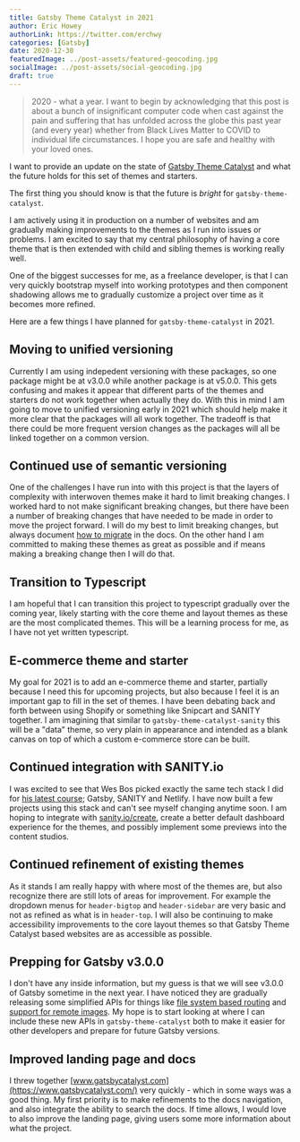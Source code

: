 ```yaml
---
title: Gatsby Theme Catalyst in 2021
author: Eric Howey
authorLink: https://twitter.com/erchwy
categories: [Gatsby]
date: 2020-12-30
featuredImage: ../post-assets/featured-geocoding.jpg
socialImage: ../post-assets/social-geocoding.jpg
draft: true
---
```


> 2020 - what a year. I want to begin by acknowledging that this post is about a bunch of insignificant computer code when cast against the pain and suffering that has unfolded across the globe this past year (and every year) whether from Black Lives Matter to COVID to individual life circumstances. I hope you are safe and healthy with your loved ones.

I want to provide an update on the state of [Gatsby Theme Catalyst](https://www.gatsbycatalyst.com/) and what the future holds for this set of themes and starters.

The first thing you should know is that the future is _bright_ for `gatsby-theme-catalyst`.

I am actively using it in production on a number of websites and am gradually making improvements to the themes as I run into issues or problems. I am excited to say that my central philosophy of having a core theme that is then extended with child and sibling themes is working really well.

One of the biggest successes for me, as a freelance developer, is that I can very quickly bootstrap myself into working prototypes and then component shadowing allows me to gradually customize a project over time as it becomes more refined.

Here are a few things I have planned for `gatsby-theme-catalyst` in 2021.

## Moving to unified versioning

Currently I am using indepedent versioning with these packages, so one package might be at v3.0.0 while another package is at v5.0.0. This gets confusing and makes it appear that different parts of the themes and starters do not work together when actually they do. With this in mind I am going to move to unified versioning early in 2021 which should help make it more clear that the packages will all work together. The tradeoff is that there could be more frequent version changes as the packages will all be linked together on a common version.

## Continued use of semantic versioning

One of the challenges I have run into with this project is that the layers of complexity with interwoven themes make it hard to limit breaking changes. I worked hard to not make significant breaking changes, but there have been a number of breaking changes that have needed to be made in order to move the project forward. I will do my best to limit breaking changes, but always document [how to migrate](https://www.gatsbycatalyst.com/docs/migrating) in the docs. On the other hand I am committed to making these themes as great as possible and if means making a breaking change then I will do that.

## Transition to Typescript

I am hopeful that I can transition this project to typescript gradually over the coming year, likely starting with the core theme and layout themes as these are the most complicated themes. This will be a learning process for me, as I have not yet written typescript.

## E-commerce theme and starter

My goal for 2021 is to add an e-commerce theme and starter, partially because I need this for upcoming projects, but also because I feel it is an important gap to fill in the set of themes. I have been debating back and forth between using Shopify or something like Snipcart and SANITY together. I am imagining that similar to `gatsby-theme-catalyst-sanity` this will be a "data" theme, so very plain in appearance and intended as a blank canvas on top of which a custom e-commerce store can be built.

## Continued integration with SANITY.io

I was excited to see that Wes Bos picked exactly the same tech stack I did for [his latest course](https://mastergatsby.com/); Gatsby, SANITY and Netlify. I have now built a few projects using this stack and can't see myself changing anytime soon. I am hoping to integrate with [sanity.io/create](https://create.sanity.io/), create a better default dashboard experience for the themes, and possibly implement some previews into the content studios.

## Continued refinement of existing themes

As it stands I am really happy with where most of the themes are, but also recognize there are still lots of areas for improvement. For example the dropdown menus for `header-bigtop` and `header-sidebar` are very basic and not as refined as what is in `header-top`. I will also be continuing to make accessibility improvements to the core layout themes so that Gatsby Theme Catalyst based websites are as accessible as possible.

## Prepping for Gatsby v3.0.0

I don't have any inside information, but my guess is that we will see v3.0.0 of Gatsby sometime in the next year. I have noticed they are gradually releasing some simplified APIs for things like [file system based routing](https://www.gatsbyjs.com/docs/reference/routing/file-system-route-api/) and [support for remote images](https://github.com/gatsbyjs/gatsby/pull/28647). My hope is to start looking at where I can include these new APIs in `gatsby-theme-catalyst` both to make it easier for other developers and prepare for future Gatsby versions.

## Improved landing page and docs

I threw together [www.gatsbycatalyst.com](https://www.gatsbycatalyst.com/) very quickly - which in some ways was a good thing. My first priority is to make refinements to the docs navigation, and also integrate the ability to search the docs. If time allows, I would love to also improve the landing page, giving users some more information about what the project.
